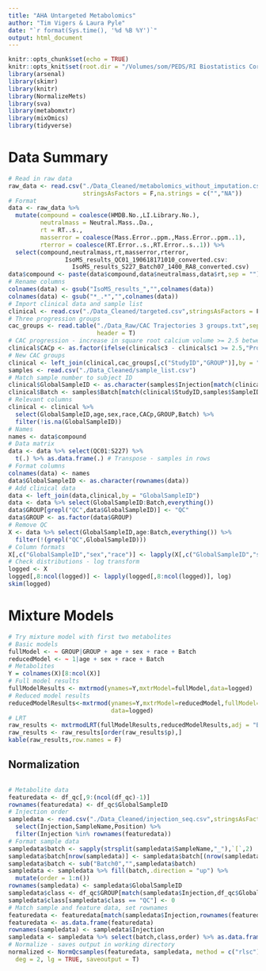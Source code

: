 ```yaml
---
title: "AHA Untargeted Metabolomics"
author: "Tim Vigers & Laura Pyle"
date: "`r format(Sys.time(), '%d %B %Y')`"
output: html_document
---
```


```r
knitr::opts_chunk$set(echo = TRUE)
knitr::opts_knit$set(root.dir = "/Volumes/som/PEDS/RI Biostatistics Core/Shared/Shared Projects/Laura/BDC/Projects/Janet Snell-Bergeon/AHA collaborative grant/Metabolomics")
library(arsenal)
library(skimr)
library(knitr)
library(NormalizeMets)
library(sva)
library(metabomxtr)
library(mixOmics)
library(tidyverse)
```

# Data Summary

```r
# Read in raw data
raw_data <- read.csv("./Data_Cleaned/metabolomics_without_imputation.csv",
                     stringsAsFactors = F,na.strings = c("","NA"))
# Format
data <- raw_data %>% 
  mutate(compound = coalesce(HMDB.No.,LI.Library.No.),
         neutralmass = Neutral.Mass..Da.,
         rt = RT..s.,
         masserror = coalesce(Mass.Error..ppm.,Mass.Error..ppm..1),
         rterror = coalesce(RT.Error..s.,RT.Error..s..1)) %>%
  select(compound,neutralmass,rt,masserror,rterror,
                IsoMS_results_QC01_190618171010_converted.csv:
                  IsoMS_results_S227_Batch07_1400_RA8_converted.csv)
data$compound <- paste(data$compound,data$neutralmass,data$rt,sep = "")
# Rename columns
colnames(data) <- gsub("IsoMS_results_","",colnames(data))
colnames(data) <- gsub("*_.*","",colnames(data))
# Import clinical data and sample list
clinical <- read.csv("./Data_Cleaned/targeted.csv",stringsAsFactors = F)
# Three progression groups
cac_groups <- read.table("./Data_Raw/CAC Trajectories 3 groups.txt",sep = "\t",
                         header = T)
# CAC progression - increase in square root calcium volume >= 2.5 between baseline and visit 3
clinical$CACp <- as.factor(ifelse(clinical$c3 - clinical$c1 >= 2.5,"Progression","No Progression"))
# New CAC groups
clinical <- left_join(clinical,cac_groups[,c("StudyID","GROUP")],by = "StudyID")
samples <- read.csv("./Data_Cleaned/sample_list.csv")
# Match sample number to subject ID
clinical$GlobalSampleID <- as.character(samples$Injection[match(clinical$StudyID,samples$SampleID)])
clinical$Batch <- samples$Batch[match(clinical$StudyID,samples$SampleID)]
# Relevant columns
clinical <- clinical %>%
  select(GlobalSampleID,age,sex,race,CACp,GROUP,Batch) %>%
  filter(!is.na(GlobalSampleID))
# Names
names <- data$compound
# Data matrix
data <- data %>% select(QC01:S227) %>%
  t(.) %>% as.data.frame(.) # Transpose - samples in rows
# Format columns
colnames(data) <- names
data$GlobalSampleID <- as.character(rownames(data))
# Add clinical data
data <- left_join(data,clinical,by = "GlobalSampleID")
data <- data %>% select(GlobalSampleID:Batch,everything())
data$GROUP[grepl("QC",data$GlobalSampleID)] <- "QC"
data$GROUP <- as.factor(data$GROUP)
# Remove QC
X <- data %>% select(GlobalSampleID,age:Batch,everything()) %>% 
  filter(!(grepl("QC",GlobalSampleID)))
# Column formats
X[,c("GlobalSampleID","sex","race")] <- lapply(X[,c("GlobalSampleID","sex","race")],as.factor)
# Check distributions - log transform
logged <- X
logged[,8:ncol(logged)] <- lapply(logged[,8:ncol(logged)], log)
skim(logged)
```

# Mixture Models

```r
# Try mixture model with first two metabolites
# Basic models
fullModel <- ~ GROUP|GROUP + age + sex + race + Batch
reducedModel <- ~ 1|age + sex + race + Batch
# Metabolites
Y = colnames(X)[8:ncol(X)]
# Full model results
fullModelResults <- mxtrmod(ynames=Y,mxtrModel=fullModel,data=logged)
# Reduced model results
reducedModelResults<-mxtrmod(ynames=Y,mxtrModel=reducedModel,fullModel=fullModel,
                             data=logged)
# LRT
raw_results <- mxtrmodLRT(fullModelResults,reducedModelResults,adj = "BH")
raw_results <- raw_results[order(raw_results$p),]
kable(raw_results,row.names = F)
```

## Normalization

```r

```

```r
# Metabolite data
featuredata <- df_qc[,9:(ncol(df_qc)-1)]
rownames(featuredata) <- df_qc$GlobalSampleID
# Injection order
sampledata <- read.csv("./Data_Cleaned/injection_seq.csv",stringsAsFactors = F) %>%
  select(Injection,SampleName,Position) %>%
  filter(Injection %in% rownames(featuredata))
# Format sample data
sampledata$batch <- sapply(strsplit(sampledata$SampleName,"_"),`[`,2)
sampledata$batch[nrow(sampledata)] <- sampledata$batch[(nrow(sampledata)-1)]
sampledata$batch <- sub("Batch0","",sampledata$batch)
sampledata <- sampledata %>% fill(batch,.direction = "up") %>%
  mutate(order = 1:n())
rownames(sampledata) <- sampledata$GlobalSampleID
sampledata$class <- df_qc$GROUP[match(sampledata$Injection,df_qc$GlobalSampleID)]
sampledata$class[sampledata$class == "QC"] <- 0
# Match sample and feature data, set rownames
featuredata <- featuredata[match(sampledata$Injection,rownames(featuredata)),]
featuredata <- as.data.frame(featuredata)
rownames(sampledata) <- sampledata$Injection
sampledata <- sampledata %>% select(batch,class,order) %>% as.data.frame()
# Normalize - saves output in working directory
normalized <- NormQcsamples(featuredata, sampledata, method = c("rlsc"), span = 0,
  deg = 2, lg = TRUE, saveoutput = T)
```

```r

```
